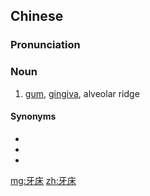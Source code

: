 {{also|牙牀}}
==Chinese==
{{zh-forms|t2=牙牀}}

===Pronunciation===
{{zh-pron
|m=yáchuáng
|c=ngaa4 cong4
|mn=qz,xm:gâ-chhông/tw:gê-chhn̂g/zz:gêe-chhn̂g
|cat=n
}}

===Noun===
{{zh-noun}}

# {{lb|zh|anatomy}} [[gum]], [[gingiva]], alveolar ridge

====Synonyms====
* {{zh-l|牙肉}}
* {{zh-l|牙齦}}
* {{zh-l|齒齦}}

[[mg:牙床]]
[[zh:牙床]]
